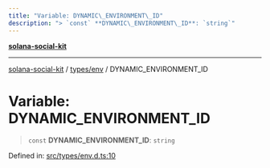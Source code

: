 ```yaml
---
title: "Variable: DYNAMIC\_ENVIRONMENT\_ID"
description: "> `const` **DYNAMIC\_ENVIRONMENT\_ID**: `string`"
---
```


[**solana-social-kit**](../../../README.mdx)

***

[solana-social-kit](../../../README.mdx) / [types/env](../README.mdx) / DYNAMIC\_ENVIRONMENT\_ID

# Variable: DYNAMIC\_ENVIRONMENT\_ID

> `const` **DYNAMIC\_ENVIRONMENT\_ID**: `string`

Defined in: [src/types/env.d.ts:10](https://github.com/SendArcade/solana-app-kit/blob/bd4b3556b8f469c27ebb06f4df65b3a36b43ba3b/src/types/env.d.ts#L10)
